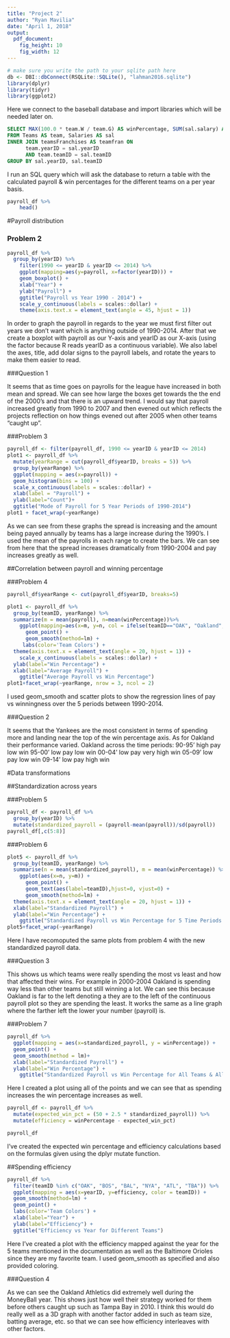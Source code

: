 ```yaml
---
title: "Project 2"
author: "Ryan Mavilia"
date: "April 1, 2018"
output: 
  pdf_document: 
    fig_height: 10
    fig_width: 12
---
```



```r
# make sure you write the path to your sqlite path here
db <- DBI::dbConnect(RSQLite::SQLite(), "lahman2016.sqlite")
library(dplyr)
library(tidyr)
library(ggplot2)
```
Here we connect to the baseball database and import libraries which will be needed later on.
``` sql
SELECT MAX(100.0 * team.W / team.G) AS winPercentage, SUM(sal.salary) AS payroll, team.W, team.G, team.yearID, team.teamID
FROM Teams AS team, Salaries AS sal 
INNER JOIN teamsFranchises AS teamfran ON
      team.yearID = sal.yearID 
      AND team.teamID = sal.teamID
GROUP BY sal.yearID, sal.teamID
```
I run an SQL query which will ask the database to return a table with the calculated payroll & win percentages for the different teams on a per year basis.
```r
payroll_df %>%
    head()
```


#Payroll distribution

### Problem 2
```r
payroll_df %>%
  group_by(yearID) %>%
    filter(1990 <= yearID & yearID <= 2014) %>%
    ggplot(mapping=aes(y=payroll, x=factor(yearID))) +
    geom_boxplot() +
    xlab("Year") +
    ylab("Payroll") +
    ggtitle("Payroll vs Year 1990 - 2014") +
    scale_y_continuous(labels = scales::dollar) +
    theme(axis.text.x = element_text(angle = 45, hjust = 1))
```

In order to graph the payroll in regards to the year we must first filter out years we don't want which is anything outside of 1990-2014. After that we create a boxplot with payroll as our Y-axis and yearID as our X-axis (using the factor because R reads yearID as a continuous variable). We also label the axes, title, add dolar signs to the payroll labels, and rotate the years to make them easier to read.

###Question 1

It seems that as time goes on payrolls for the league have increased in both mean and spread. We can see how large the boxes get towards the the end of the 2000's and that there is an upward trend.  I would say that payroll increased greatly from 1990 to 2007 and then evened out which reflects the projects reflection on how things evened out after 2005 when other teams "caught up". 

  
###Problem 3
```r
payroll_df <- filter(payroll_df, 1990 <= yearID & yearID <= 2014)
plot1 <- payroll_df %>%
  mutate(yearRange = cut(payroll_df$yearID, breaks = 5)) %>%
  group_by(yearRange) %>%
  ggplot(mapping = aes(x=payroll)) +
  geom_histogram(bins = 100) +
  scale_x_continuous(labels = scales::dollar) +
  xlab(label = "Payroll") +
  ylab(label="Count")+
  ggtitle("Mode of Payroll for 5 Year Periods of 1990-2014")
plot1 + facet_wrap(~yearRange)
```

As we can see from these graphs the spread is increasing and the amount being payed annually by teams has a large increase during the 1990's. I used the mean of the payrolls in each range to create the bars. We can see from here that the spread increases dramatically from 1990-2004 and pay increases greatly as well.


##Correlation between payroll and winning percentage

###Problem 4
```r
payroll_df$yearRange <- cut(payroll_df$yearID, breaks=5) 

plot1 <- payroll_df %>%
  group_by(teamID, yearRange) %>%
  summarize(m = mean(payroll), n=mean(winPercentage))%>%
    ggplot(mapping=aes(x=m, y=n, col = ifelse(teamID=="OAK", "Oakland", "Other"))) +
      geom_point() + 
      geom_smooth(method=lm) +
     labs(color='Team Colors') +
  theme(axis.text.x = element_text(angle = 20, hjust = 1)) +
    scale_x_continuous(labels = scales::dollar) +
  ylab(label="Win Percentage") +
  xlab(label="Average Payroll") +
    ggtitle("Average Payroll vs Win Percentage")
plot1+facet_wrap(~yearRange, nrow = 3, ncol = 2)
```
I used geom_smooth and scatter plots to show the regression lines of pay vs winningness over the 5 periods between 1990-2014.

###Question 2

It seems that the Yankees are the most consistent in terms of spending more and landing near the top of the win percentage axis. As for Oakland their performance varied.
Oakland across the time periods:
90-95' high pay low win
95-00' low pay low win
00-04' low pay very high win
05-09' low pay low win
09-14' low pay high win

#Data transformations

##Standardization across years

###Problem 5
```r

payroll_df <- payroll_df %>%
  group_by(yearID) %>%
  mutate(standardized_payroll = (payroll-mean(payroll))/sd(payroll))
payroll_df[,c(5:8)]
```
###Problem 6
```r
plot5 <- payroll_df %>%
  group_by(teamID, yearRange) %>%
  summarise(n = mean(standardized_payroll), m = mean(winPercentage)) %>%
    ggplot(aes(x=n, y=m)) +
      geom_point() + 
      geom_text(aes(label=teamID),hjust=0, vjust=0) +
      geom_smooth(method=lm) +
  theme(axis.text.x = element_text(angle = 20, hjust = 1)) +
  xlab(label="Standardized Payroll") +
  ylab(label="Win Percentage") +
    ggtitle("Standardized Payroll vs Win Percentage for 5 Time Periods in 1990-2014")
plot5+facet_wrap(~yearRange)
```
Here I have recomoputed the same plots from problem 4 with the new standardized payroll data.

###Question 3

This shows us which teams were really spending the most vs least and how that affected their wins. For example in 2000-2004 Oakland is spending way less than other teams but still winning a lot. We can see this because Oakland is far to the left denoting a they are to the left of the continuous payroll plot so they are spending the least. It works the same as a line graph where the farther left the lower your number (payroll) is.


###Problem 7
```r
payroll_df %>%
  ggplot(mapping = aes(x=standardized_payroll, y = winPercentage)) +
  geom_point() +
  geom_smooth(method = lm)+
  xlab(label="Standardized Payroll") +
  ylab(label="Win Percentage") +
    ggtitle("Standardized Payroll vs Win Percentage for All Teams & All Years")
```
Here I created a plot using all of the points and we can see that as spending increases the win percentage increases as well.

```r
payroll_df <- payroll_df %>%
  mutate(expected_win_pct = (50 + 2.5 * standardized_payroll)) %>%
  mutate(efficiency = winPercentage - expected_win_pct)

payroll_df
```
I've created the expected win percentage and efficiency calculations based on the formulas given using the dplyr mutate function.

##Spending efficiency

```r
payroll_df %>%
  filter(teamID %in% c("OAK", "BOS", "BAL", "NYA", "ATL", "TBA")) %>%
  ggplot(mapping = aes(x=yearID, y=efficiency, color = teamID)) +
  geom_smooth(method=lm) +
  geom_point() +
  labs(color='Team Colors') +
  xlab(label="Year") +
  ylab(label="Efficiency") +
  ggtitle("Efficiency vs Year for Different Teams")
```
Here I've created a plot with the efficiency mapped against the year for the 5 teams mentioned in the documentation as well as the Baltimore Orioles since they are my favorite team. I used geom_smooth as specified and also provided coloring.

###Question 4

As we can see the Oakland Athletics did extremely well during the MoneyBall year. This shows just how well their strategy worked for them before others caught up such as Tampa Bay in 2010. I think this would do really well as a 3D graph with another factor added in such as team size, batting average, etc. so that we can see how efficiency interleaves with other factors.
